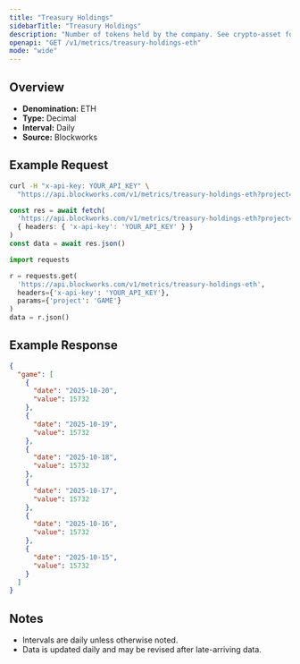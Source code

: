 ```yaml
---
title: "Treasury Holdings"
sidebarTitle: "Treasury Holdings"
description: "Number of tokens held by the company. See crypto-asset for asset indicator"
openapi: "GET /v1/metrics/treasury-holdings-eth"
mode: "wide"
---
```


## Overview

- **Denomination:** ETH
- **Type:** Decimal
- **Interval:** Daily
- **Source:** Blockworks

## Example Request

<CodeGroup>

```bash cURL
curl -H "x-api-key: YOUR_API_KEY" \
  "https://api.blockworks.com/v1/metrics/treasury-holdings-eth?project=GAME"
```

```typescript TypeScript
const res = await fetch(
  'https://api.blockworks.com/v1/metrics/treasury-holdings-eth?project=GAME',
  { headers: { 'x-api-key': 'YOUR_API_KEY' } }
)
const data = await res.json()
```

```python Python
import requests

r = requests.get(
  'https://api.blockworks.com/v1/metrics/treasury-holdings-eth',
  headers={'x-api-key': 'YOUR_API_KEY'},
  params={'project': 'GAME'}
)
data = r.json()
```

</CodeGroup>

## Example Response

```json
{
  "game": [
    {
      "date": "2025-10-20",
      "value": 15732
    },
    {
      "date": "2025-10-19",
      "value": 15732
    },
    {
      "date": "2025-10-18",
      "value": 15732
    },
    {
      "date": "2025-10-17",
      "value": 15732
    },
    {
      "date": "2025-10-16",
      "value": 15732
    },
    {
      "date": "2025-10-15",
      "value": 15732
    }
  ]
}
```

## Notes
- Intervals are daily unless otherwise noted.
- Data is updated daily and may be revised after late-arriving data.